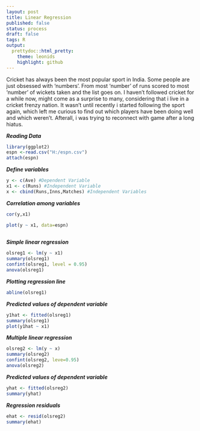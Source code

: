 ```yaml
---
layout: post
title: Linear Regression
published: false
status: process
draft: false
tags: R 
output:
  prettydoc::html_pretty:
    theme: leonids
    highlight: github
---
```


Cricket has always been the most popular sport in India. Some people are just obsessed with ‘numbers’. From most ‘number’ of runs scored to most ‘number’ of wickets taken and the list goes on. I haven’t followed cricket for a while now, might come as a surprise to many, considering that i live in a cricket frenzy nation. It wasn’t until recently i started following the sport again, which left me curious to find out which players have been doing well and which weren’t. Afterall, i was trying to reconnect with game after a long hiatus.



***Reading Data***
```r
library(ggplot2)
espn <-read.csv("H:/espn.csv")
attach(espn)
```

***Define variables***
```r
y <- c(Ave) #Dependent Variable
x1 <- c(Runs) #Independent Variable
x <- cbind(Runs,Inns,Matches) #Independent Variables

```

***Correlation among variables***
```r
cor(y,x1)

plot(y ~ x1, data=espn)
  
```

***Simple linear regression***
```r
olsreg1 <- lm(y ~ x1)
summary(olsreg1)
confint(olsreg1, level = 0.95)
anova(olsreg1)

```

***Plotting regression line***
```r
abline(olsreg1)
```



***Predicted values of dependent variable***
```r
y1hat <- fitted(olsreg1)
summary(olsreg1)
plot(y1hat ~ x1)

```

***Multiple linear regression***
```r
olsreg2 <- lm(y ~ x)
summary(olsreg2)
confint(olsreg2, leve=0.95)
anova(olsreg2)
```

***Predicted values of dependent variable***
```r
yhat <- fitted(olsreg2)
summary(yhat)
```

***Regression residuals***
```r
ehat <- resid(olsreg2)
summary(ehat)
```

